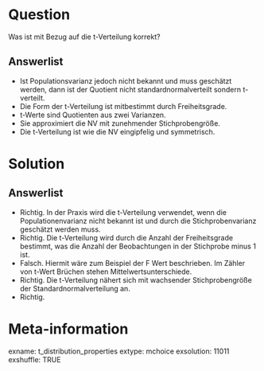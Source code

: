 Question 
======== 

Was ist mit Bezug auf die t-Verteilung korrekt?

Answerlist
----------

* Ist Populationsvarianz jedoch nicht bekannt und muss geschätzt werden, dann ist der Quotient nicht standardnormalverteilt sondern t-verteilt.
* Die Form der t-Verteilung ist mitbestimmt durch Freiheitsgrade.
* t-Werte sind Quotienten aus zwei Varianzen.
* Sie approximiert die NV mit zunehmender Stichprobengröße.
* Die t-Verteilung ist wie die NV eingipfelig und symmetrisch.

Solution
========

Answerlist
----------

* Richtig. In der Praxis wird die t-Verteilung verwendet, wenn die Populationenvarianz nicht bekannt ist und durch die Stichprobenvarianz geschätzt werden muss.
* Richtig. Die t-Verteilung wird durch die Anzahl der Freiheitsgrade bestimmt, was die Anzahl der Beobachtungen in der Stichprobe minus 1 ist.
* Falsch. Hiermit wäre zum Beispiel der F Wert beschrieben. Im Zähler von t-Wert Brüchen stehen Mittelwertsunterschiede.
* Richtig. Die t-Verteilung nähert sich mit wachsender Stichprobengröße der Standardnormalverteilung an.
* Richtig. 

Meta-information
================
exname: t_distribution_properties
extype: mchoice 
exsolution: 11011
exshuffle: TRUE
